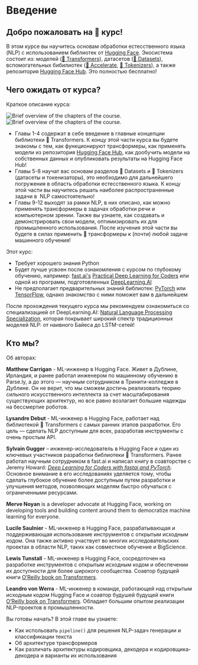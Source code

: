 # Введение

## Добро пожаловать на 🤗 курс!

<Youtube id="00GKzGyWFEs" />

В этом курсе вы научитесь основам обработки естесственного языка (NLP) с использованием библиотек от [Hugging Face](https://huggingface.co/). Экосистема состоит из: моделей ([🤗 Transformers](https://github.com/huggingface/transformers)), датасетов ([🤗 Datasets](https://github.com/huggingface/datasets)), вспомогательных бибилиотек ([🤗 Accelerate](https://github.com/huggingface/accelerate), [🤗 Tokenizers](https://github.com/huggingface/tokenizers)), а также репозитория [Hugging Face Hub](https://huggingface.co/models). Это полностью бесплатно!

## Чего ожидать от курса?

Краткое описание курса:

<div class="flex justify-center">
<img class="block dark:hidden" src="https://huggingface.co/datasets/huggingface-course/documentation-images/resolve/main/en/chapter1/summary.svg" alt="Brief overview of the chapters of the course.">
<img class="hidden dark:block" src="https://huggingface.co/datasets/huggingface-course/documentation-images/resolve/main/en/chapter1/summary-dark.svg" alt="Brief overview of the chapters of the course.">
</div>

- Главы 1-4 содержат в себе введение в главные концепции библиотеки 🤗 Transformers. К концу этой части курса вы будете знакомы с тем, как функционируют трансформеры, как применять модели из репозитория [Hugging Face Hub](https://huggingface.co/models), как дообучить модели на собственных данных и опубликовать результаты на Hugging Face Hub!
- Главы 5-8 научат вас основам разделов 🤗 Datasets и 🤗 Tokenizers (датасеты и токенизаторы), это необходимо для дальнейшего погружения в область обработки естесственного языка. К концу этой части вы научитесь решать наиболее распространенные задачи в  NLP самостоятельно!
- Главы 9-12 выходят за рамки NLP, в них описано, как можно применять трансформеры в задачах обработки речи и компьютерном зрении. Также вы узнаете, как создавать и демонстрировать свои модели, оптимизировать их для промышленного использования. После изучения этой части вы будете в силах применить 🤗 трансформеры к (почти) любой задаче машинного обучения!

Этот курс: 

* Требует хорошего знания Python
* Будет лучше усвоен после ознакомления с курсом по глубокому обучению, например: [fast.ai's](https://www.fast.ai/) [Practical Deep Learning for Coders](https://course.fast.ai/) или одной из программ, подготовленных [DeepLearning.AI](https://www.deeplearning.ai/)
* Не предполагает предварительных знаний библиотек: [PyTorch](https://pytorch.org/) или [TensorFlow](https://www.tensorflow.org/), однако знакомство с ними поможет вам в дальнейшем

После прохождения текущего курса мы рекомендуем ознакомиться со специализацией от DeepLearning.AI: [Natural Language Processing Specialization](https://www.coursera.org/specializations/natural-language-processing?utm_source=deeplearning-ai&utm_medium=institutions&utm_campaign=20211011-nlp-2-hugging_face-page-nlp-refresh), которая покрывает широкий спектр традиционных моделей NLP: от наивного Байеса до LSTM-сетей!


## Кто мы?

Об авторах:

**Matthew Carrigan** - ML-инженер в Hugging Face. Живет в Дублине, Ирландия, и ранее работал инженером по машинному обучению в Parse.ly, а до этого — научным сотрудником в Тринити-колледже в Дублине. Он не верит, что мы сможем достичь реализовать теорию сильного искусственного интеллекта за счет масштабирования существующих архитектур, но все равно возлагает большие надежды на бессмертие роботов.


**Lysandre Debut** - ML-инженер в Hugging Face, работает над библиотекой 🤗 Transformers с самых ранних этапов разработки. Его цель — сделать NLP доступным для всех, разработав инструменты с очень простым API.

**Sylvain Gugger** – инженер-исследователь в Hugging Face и один из ключевых участников разработки библиотеки 🤗 Transformers. Ранее работал научным сотрудником в fast.ai и написал книгу в соавторстве с Jeremy Howard: _[Deep Learning for Coders with fastai and PyTorch](https://learning.oreilly.com/library/view/deep-learning-for/9781492045519/)_. Основное внимание в его исследованиях уделяется тому, чтобы сделать глубокое обучение более доступным путем разработки и улучшения методов, позволяющих моделям быстро обучаться с ограниченными ресурсами. 

**Merve Noyan**  is a developer advocate at Hugging Face, working on developing tools and building content around them to democratize machine learning for everyone.

**Lucile Saulnier** - ML-инженер в Hugging Face, разрабатывающая и поддерживающая использование инструментов с открытым исходным кодом. Она также активно участвует во многих исследовательских проектах в области NLP, таких как совместное обучение и BigScience. 

**Lewis Tunstall** - ML-инженер в Hugging Face, сосредоточен на разработке инструментов с открытым исходным кодом и обеспечении их доступности для более широкого сообщества. Соавтор будущей книги [O’Reilly book on Transformers](https://www.oreilly.com/library/view/natural-language-processing/9781098103231/).

**Leandro von Werra** - ML-инженер в команде, работающей над открытым исходным кодом Hugging Face и соавтор будушей будущей книги [O’Reilly book on Transformers](https://www.oreilly.com/library/view/natural-language-processing/9781098103231/). Обладает большим опытом реализации NLP-проектов в промышленности. 

Вы готовы начать? В этой главе вы узнаете: 

* Как испольовать `pipeline()` для решения NLP-задач генерации и классификации текста
* Об архитектуре трансформеров
* Как различать архитектуры кодировщика, декодера и кодировщика-декодера и варианты их использования

